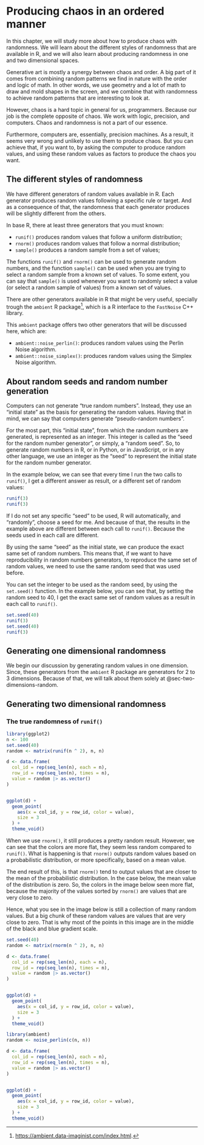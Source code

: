 <!--
Stock prices are an example of chaos that exists in our economic system.
For example, if tomorrow, Microsoft suffers a huge lost of investments (because
of a wrong strategy, or some internal scandal, etc.), the stock prices
of Apple will most likely go up. Apple did not had do to
a thing! Its concurrent made a mistake, as a result, the price of its
stock raised "automatically", as a side-effect.

Also, huge and billionaire companies such as Apple have some degree of
control over their stock price. In other words, these companies can
inject huge amounts of money into the market, or, influence government decisions
to slightly influence the price of their stocks.
So when these big companies influence the market, we introduce
a new effect on the table.

Sometimes we can predict some of these effects,
specially if we have good sources of information inside the market.
But there are so many effects (both in quantity and in quality), that becomes impossible
to comprehend all of these effects at once, hence the "chaos feeling" that you feel
when you work with the stock market.

This is frustrating for humans. We want to comprehend everything we are seeing!
We want to know why, when, who and how everything happens.
But at the same time, we as humans have limited resources: a limit
amount of attention that we can spend, and limited brain processing power
that we can spend when learning/understanding about something.

That is why some degree of order, or symmetry, or logic in a image is very
pleasant to the eyes. Because is easy to understand a symmetric object.
We can easily understand what we are seeing in the image.

So when you are building your generative art, you want some degree of
chaos and randomness. But you also want to balance this chaos with some
degree of order. Hence the current chapter title (producing chaos in an ordered manner).
-->


# Producing chaos in an ordered manner

In this chapter, we will study more about how to produce chaos
with randomness. We will learn about the different styles of
randomness that are available in R, and we will also learn
about producing randomness in one and two dimensional spaces.

Generative art is mostly a synergy between chaos and order.
A big part of it comes from combining random patterns
we find in nature with the order and logic of math.
In other words, we use geometry and a lot of math to draw and mold shapes
in the screen, and we combine that with randomness to
achieve random patterns that are interesting to look
at.

However, chaos is a hard topic in general for us, programmers. Because
our job is the complete opposite of chaos. We work with
logic, precision, and computers. Chaos and randomness is not
a part of our essence.

Furthermore, computers are, essentially, precision machines.
As a result, it seems very wrong and unlikely to use them
to produce chaos. But you can achieve that, if you want to,
by asking the computer to produce random values, and using
these random values as factors to produce the chaos you want.

## The different styles of randomness {#sec-random-styles}

We have different generators of random values available in R.
Each generator produces random values following a specific
rule or target. And as a consequence of that, the
randomness that each generator produces will be slightly different
from the others.

In base R, there at least three generators that you must known:

- `runif()` produces random values that follow a uniform distribution;
- `rnorm()` produces random values that follow a normal distribution;
- `sample()` produces a random sample from a set of values;

The functions `runif()` and `rnorm()` can be used to generate random numbers, and
the function `sample()` can be used when you are trying to select a random sample
from a known set of values. To some extent, you can say that `sample()` is used
whenever you want to randomly select a value (or select a random sample of values)
from a known set of values.

There are other generators available in R that might be very useful,
specially trough the `ambient` R package[^ambient-pkg],
which is a R interface to the `FastNoise` C++ library.

This `ambient` package offers two other generators that will be discussed here,
which are:

- `ambient::noise_perlin()`: produces random values using the Perlin Noise algorithm.
- `ambient::noise_simplex()`: produces random values using the Simplex Noise algorithm.

[^ambient-pkg]: <https://ambient.data-imaginist.com/index.html>.


## About random seeds and random number generation

Computers can not generate "true random numbers". Instead, they use an
"initial state" as the basis for generating the random values.
Having that in mind, we can say that computers generate
"pseudo-random numbers".

For the most part, this "initial state", from which the random numbers
are generated, is represented as an integer. This integer is called
as the "seed for the random number generator", or simply, a "random seed".
So, to generate random numbers in R, or in Python, or in JavaScript, or in any other language,
we use an integer as the "seed" to represent the initial state for the random
number generator.

In the example below, we can see that every time I run the two calls to `runif()`,
I get a different answer as result, or a different set of random values:

```r
runif(3)
runif(3)
```

If I do not set any specific "seed" to be used, R will
automatically, and "randomly", choose a seed for me.
And because of that, the results in the example above are different between
each call to `runif()`. Because the seeds used
in each call are different.

By using the same "seed" as the initial state, we can produce
the exact same set of random numbers. This means that,
if we want to have reproducibility in random numbers generators,
to reproduce the same set of random values, we need to use
the same random seed that was used before.

You can set the integer to be used as the random seed, by using the
`set.seed()` function.
In the example below, you can see that, by setting the random seed
to 40, I get the exact same set of random values as a result
in each call to `runif()`.

```r
set.seed(40)
runif(3)
set.seed(40)
runif(3)
```




## Generating one dimensional randomness

We begin our discussion by generating random values in one dimension.
Since, these generators from the `ambient` R package are generators for 2 to 3 dimensions.
Because of that, we will talk about them solely at @sec-two-dimensions-random.

## Generating two dimensional randomness {#sec-two-dimensions-random}

### The true randomness of `runif()`

```r
library(ggplot2)
n <- 100
set.seed(40)
random <- matrix(runif(n ^ 2), n, n)

d <- data.frame(
  col_id = rep(seq_len(n), each = n),
  row_id = rep(seq_len(n), times = n),
  value = random |> as.vector()
)


ggplot(d) +
  geom_point(
    aes(x = col_id, y = row_id, color = value),
    size = 3
  ) +
  theme_void()
```

When we use `rnorm()`, it still produces a pretty random result. However,
we can see that the colors are more flat, they seem less random compared
to `runif()`. What is happening is that `rnorm()` outputs random values
based on a probabilistic distribution, or more specifically, based on
a mean value.

The end result of this, is that `rnorm()` tend to output values that
are closer to the mean of the probabilistic distribution. In the case
below, the mean value of the distribution is zero. So, the colors in
the image below seen more flat, because the majority of the values
sorted by `rnorm()` are values that are very close to zero.

Hence, what you see in the image below is still a collection of many random values.
But a big chunk of these random values are values that are very close to zero.
That is why most of the points in this image are in the middle of
the black and blue gradient scale.

```r
set.seed(40)
random <- matrix(rnorm(n ^ 2), n, n)

d <- data.frame(
  col_id = rep(seq_len(n), each = n),
  row_id = rep(seq_len(n), times = n),
  value = random |> as.vector()
)


ggplot(d) +
  geom_point(
    aes(x = col_id, y = row_id, color = value),
    size = 3
  ) +
  theme_void()
```



```r
library(ambient)
random <- noise_perlin(c(n, n))

d <- data.frame(
  col_id = rep(seq_len(n), each = n),
  row_id = rep(seq_len(n), times = n),
  value = random |> as.vector()
)


ggplot(d) +
  geom_point(
    aes(x = col_id, y = row_id, color = value),
    size = 3
  ) +
  theme_void()
```




